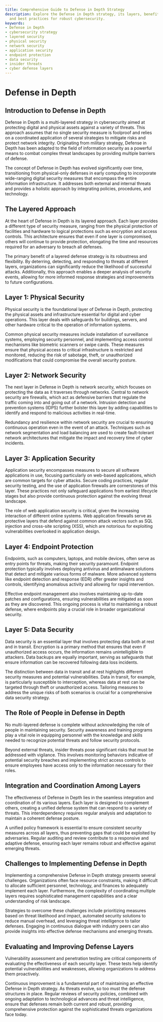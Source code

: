 ```yaml
---
title: Comprehensive Guide to Defense in Depth Strategy
description: Explore the Defense in Depth strategy, its layers, benefits, challenges,
  and best practices for robust cybersecurity.
keywords:
- Defense in Depth
- cybersecurity strategy
- layered security
- physical security
- network security
- application security
- endpoint protection
- data security
- insider threats
- cyber defense layers
---
```


# Defense in Depth

## Introduction to Defense in Depth

Defense in Depth is a multi-layered strategy in cybersecurity aimed at protecting digital and physical assets against a variety of threats. This approach assumes that no single security measure is foolproof and relies on a coordinated application of several strategies to mitigate risks and protect network integrity. Originating from military strategy, Defense in Depth has been adapted to the field of information security as a powerful means to combat complex threat landscapes by providing multiple barriers of defense.

The concept of Defense in Depth has evolved significantly over time, transitioning from physical-only defenses in early computing to incorporate wide-ranging digital security measures that encompass the entire information infrastructure. It addresses both external and internal threats and provides a holistic approach by integrating policies, procedures, and technology.

## The Layered Approach

At the heart of Defense in Depth is its layered approach. Each layer provides a different type of security measure, ranging from the physical protection of facilities and hardware to logical protections such as encryption and access controls. This architecture ensures that even if one layer is compromised, others will continue to provide protection, elongating the time and resources required for an adversary to breach all defenses.

The primary benefit of a layered defense strategy is its robustness and flexibility. By deterring, detecting, and responding to threats at different layers, organizations can significantly reduce the likelihood of successful attacks. Additionally, this approach enables a deeper analysis of security events, allowing for more informed response strategies and improvements to future configurations.

## Layer 1: Physical Security

Physical security is the foundational layer of Defense in Depth, protecting the physical assets and infrastructure essential for digital and cyber operations. This layer deals with safeguards for buildings, servers, and other hardware critical to the operation of information systems.

Common physical security measures include installation of surveillance systems, employing security personnel, and implementing access control mechanisms like biometric scanners or swipe cards. These measures ensure that physical access to critical infrastructure is restricted and monitored, reducing the risk of sabotage, theft, or unauthorized modifications that could compromise the overall security posture.

## Layer 2: Network Security

The next layer in Defense in Depth is network security, which focuses on protecting the data as it traverses through networks. Central to network security are firewalls, which act as defensive barriers that regulate the traffic coming into and going out of a network. Intrusion detection and prevention systems (IDPS) further bolster this layer by adding capabilities to identify and respond to malicious activities in real-time.

Redundancy and resilience within network security are crucial to ensuring continuous operation even in the event of an attack. Techniques such as network segmentation and load balancing are used to create fault-tolerant network architectures that mitigate the impact and recovery time of cyber incidents.

## Layer 3: Application Security

Application security encompasses measures to secure all software applications in use, focusing particularly on web-based applications, which are common targets for cyber attacks. Secure coding practices, regular security testing, and the use of application firewalls are cornerstones of this layer. These practices not only safeguard applications from earliest lifecycle stages but also provide continuous protection against the evolving threat landscape.

The role of web application security is critical, given the increasing interaction of different online systems. Web application firewalls serve as protective layers that defend against common attack vectors such as SQL injection and cross-site scripting (XSS), which are notorious for exploiting vulnerabilities overlooked in application design.

## Layer 4: Endpoint Protection

Endpoints, such as computers, laptops, and mobile devices, often serve as entry points for threats, making their security paramount. Endpoint protection typically involves deploying antivirus and antimalware solutions that detect and mitigate various forms of malware. More advanced systems like endpoint detection and response (EDR) offer greater insights and controls, identifying anomalous activity and allowing for rapid intervention.

Effective endpoint management also involves maintaining up-to-date patches and configurations, ensuring vulnerabilities are mitigated as soon as they are discovered. This ongoing process is vital to maintaining a robust defense, where endpoints play a crucial role in broader organizational security.

## Layer 5: Data Security

Data security is an essential layer that involves protecting data both at rest and in transit. Encryption is a primary method that ensures that even if unauthorized access occurs, the information remains unintelligible to attackers. Data backups are equally important, serving as safeguards that ensure information can be recovered following data loss incidents.

The distinction between data in transit and at rest highlights different security measures and potential vulnerabilities. Data in transit, for example, is particularly susceptible to interception, whereas data at rest can be targeted through theft or unauthorized access. Tailoring measures to address the unique risks of both scenarios is crucial for a comprehensive data security strategy.

## The Role of People in Defense in Depth

No multi-layered defense is complete without acknowledging the role of people in maintaining security. Security awareness and training programs play a vital role in equipping personnel with the knowledge and skills needed to recognize potential threats and follow security protocols.

Beyond external threats, insider threats pose significant risks that must be addressed with vigilance. This involves monitoring behaviors indicative of potential security breaches and implementing strict access controls to ensure employees have access only to the information necessary for their roles.

## Integration and Coordination Among Layers

The effectiveness of Defense in Depth lies in the seamless integration and coordination of its various layers. Each layer is designed to complement others, creating a unified defense system that can respond to a variety of threats. This interdependency requires regular analysis and adaptation to maintain a coherent defense posture.

A unified policy framework is essential to ensure consistent security measures across all layers, thus preventing gaps that could be exploited by adversaries. Regular auditing and review contribute to a responsive and adaptive defense, ensuring each layer remains robust and effective against emerging threats.

## Challenges to Implementing Defense in Depth

Implementing a comprehensive Defense in Depth strategy presents several challenges. Organizations often face resource constraints, making it difficult to allocate sufficient personnel, technology, and finances to adequately implement each layer. Furthermore, the complexity of coordinating multiple layers requires sophisticated management capabilities and a clear understanding of risk landscape.

Strategies to overcome these challenges include prioritizing measures based on threat likelihood and impact, automated security solutions to reduce manual overhead, and leveraging threat intelligence to tailor defenses. Engaging in continuous dialogue with industry peers can also provide insights into effective defense mechanisms and emerging threats.

## Evaluating and Improving Defense Layers

Vulnerability assessment and penetration testing are critical components of evaluating the effectiveness of each security layer. These tests help identify potential vulnerabilities and weaknesses, allowing organizations to address them proactively.

Continuous improvement is a fundamental part of maintaining an effective Defense in Depth strategy. As threats evolve, so too must the defense structures in place. Regular reviews of security policies, combined with ongoing adaptation to technological advances and threat intelligence, ensure that defenses remain both current and robust, providing comprehensive protection against the sophisticated threats organizations face today.